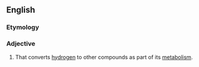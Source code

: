 ==English==

===Etymology===
{{af|en|hydrogen|-o-|-trophic}}

===Adjective===
{{en-adj}}

# {{lb|en|biology}} That converts [[hydrogen]] to other compounds as part of its [[metabolism]].